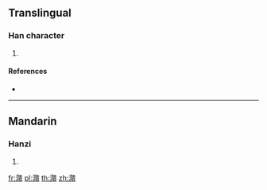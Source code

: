 {{character info/new}}
==Translingual==

===Han character===
{{Han char|rn=85|rad=水|as=15|sn=18|four=35186|canj=ENLC}}

# {{defn|Han|sort=水15}}

====References====
* {{Han ref|kx=0658.040|dkj=18561|hdz=31774.090|uh=6FFB|ud=28667|bh=EFF4|bd=61428}}

----

==Mandarin==

===Hanzi===
{{cmn-hanzi|pin=[[duì]] ([[dui4]]), [[wěi]] ([[wei3]])|wg=tui<sup>4</sup>, wei<sup>3</sup>}}

# {{defn|lang=cmn|sort=水15}}

[[fr:濻]]
[[pl:濻]]
[[th:濻]]
[[zh:濻]]